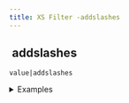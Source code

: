 ```yaml
---
title: XS Filter -addslashes
---
```


## <img src="../assets/docuBadge (11).png" alt="" data-size="line"> addslashes <a href="#xsaddslashes" id="xsaddslashes"></a>

`value|addslashes`

<details>

<summary>Examples</summary>

```javascript
"O'Reilly"|addslashes    // Returns "O\'Reilly"
'test"quote'|addslashes  // Returns "test\"quote"
```

</details>
